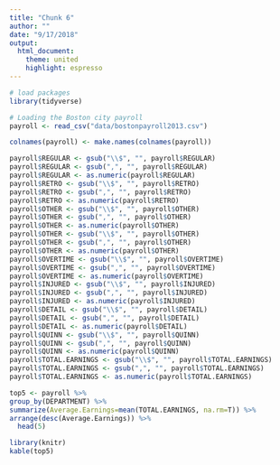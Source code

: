 ```yaml
---
title: "Chunk 6"
author: ""
date: "9/17/2018"
output:
  html_document:
    theme: united
    highlight: espresso
---
```


```r
# load packages
library(tidyverse)

# Loading the Boston city payroll
payroll <- read_csv("data/bostonpayroll2013.csv")
```

```r
colnames(payroll) <- make.names(colnames(payroll))

payroll$REGULAR <- gsub("\\$", "", payroll$REGULAR)
payroll$REGULAR <- gsub(",", "", payroll$REGULAR)
payroll$REGULAR <- as.numeric(payroll$REGULAR)
payroll$RETRO <- gsub("\\$", "", payroll$RETRO)
payroll$RETRO <- gsub(",", "", payroll$RETRO)
payroll$RETRO <- as.numeric(payroll$RETRO)
payroll$OTHER <- gsub("\\$", "", payroll$OTHER)
payroll$OTHER <- gsub(",", "", payroll$OTHER)
payroll$OTHER <- as.numeric(payroll$OTHER)
payroll$OTHER <- gsub("\\$", "", payroll$OTHER)
payroll$OTHER <- gsub(",", "", payroll$OTHER)
payroll$OTHER <- as.numeric(payroll$OTHER)
payroll$OVERTIME <- gsub("\\$", "", payroll$OVERTIME)
payroll$OVERTIME <- gsub(",", "", payroll$OVERTIME)
payroll$OVERTIME <- as.numeric(payroll$OVERTIME)
payroll$INJURED <- gsub("\\$", "", payroll$INJURED)
payroll$INJURED <- gsub(",", "", payroll$INJURED)
payroll$INJURED <- as.numeric(payroll$INJURED)
payroll$DETAIL <- gsub("\\$", "", payroll$DETAIL)
payroll$DETAIL <- gsub(",", "", payroll$DETAIL)
payroll$DETAIL <- as.numeric(payroll$DETAIL)
payroll$QUINN <- gsub("\\$", "", payroll$QUINN)
payroll$QUINN <- gsub(",", "", payroll$QUINN)
payroll$QUINN <- as.numeric(payroll$QUINN)
payroll$TOTAL.EARNINGS <- gsub("\\$", "", payroll$TOTAL.EARNINGS)
payroll$TOTAL.EARNINGS <- gsub(",", "", payroll$TOTAL.EARNINGS)
payroll$TOTAL.EARNINGS <- as.numeric(payroll$TOTAL.EARNINGS)
```

```r
top5 <- payroll %>%
group_by(DEPARTMENT) %>%
summarize(Average.Earnings=mean(TOTAL.EARNINGS, na.rm=T)) %>%
arrange(desc(Average.Earnings)) %>%
  head(5)

```

```r
library(knitr)
kable(top5)
```
